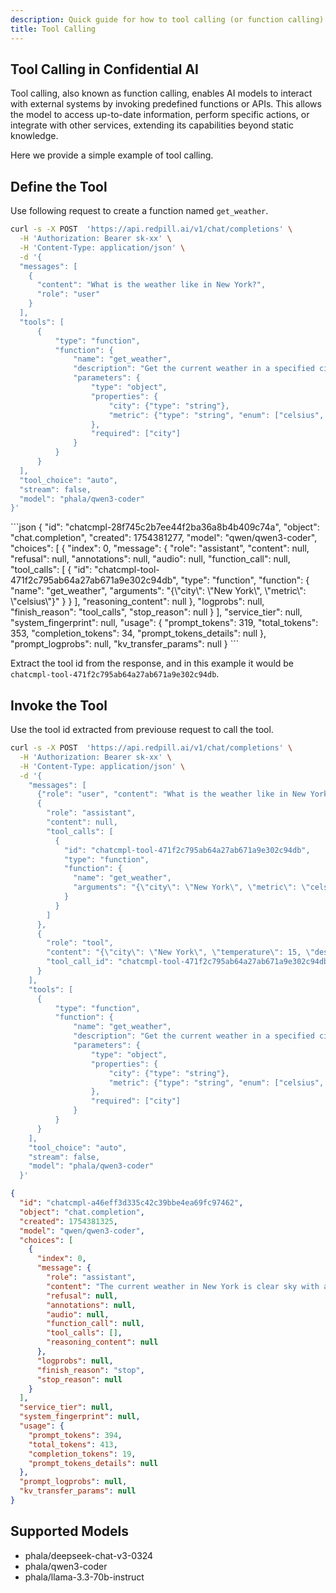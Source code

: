```yaml
---
description: Quick guide for how to tool calling (or function calling) of Confidential AI API.
title: Tool Calling
---
```


## Tool Calling in Confidential AI

Tool calling, also known as function calling, enables AI models to interact with external systems by invoking predefined functions or APIs. This allows the model to access up-to-date information, perform specific actions, or integrate with other services, extending its capabilities beyond static knowledge.

Here we provide a simple example of tool calling.

## Define the Tool

Use following request to create a function named `get_weather`.

```bash
curl -s -X POST  'https://api.redpill.ai/v1/chat/completions' \
  -H 'Authorization: Bearer sk-xx' \
  -H 'Content-Type: application/json' \
  -d '{
  "messages": [
    {
      "content": "What is the weather like in New York?",
      "role": "user"
    }
  ],
  "tools": [
      {
          "type": "function",
          "function": {
              "name": "get_weather",
              "description": "Get the current weather in a specified city",
              "parameters": {
                  "type": "object",
                  "properties": {
                      "city": {"type": "string"},
                      "metric": {"type": "string", "enum": ["celsius", "fahrenheit"]}
                  },
                  "required": ["city"]
              }
          }
      }
  ],
  "tool_choice": "auto",
  "stream": false,
  "model": "phala/qwen3-coder"
}'
```

<Accordion title="Example response of tool calling request">
```json
{
  "id": "chatcmpl-28f745c2b7ee44f2ba36a8b4b409c74a",
  "object": "chat.completion",
  "created": 1754381277,
  "model": "qwen/qwen3-coder",
  "choices": [
    {
      "index": 0,
      "message": {
        "role": "assistant",
        "content": null,
        "refusal": null,
        "annotations": null,
        "audio": null,
        "function_call": null,
        "tool_calls": [
          {
            "id": "chatcmpl-tool-471f2c795ab64a27ab671a9e302c94db",
            "type": "function",
            "function": {
              "name": "get_weather",
              "arguments": "{\"city\": \"New York\", \"metric\": \"celsius\"}"
            }
          }
        ],
        "reasoning_content": null
      },
      "logprobs": null,
      "finish_reason": "tool_calls",
      "stop_reason": null
    }
  ],
  "service_tier": null,
  "system_fingerprint": null,
  "usage": {
    "prompt_tokens": 319,
    "total_tokens": 353,
    "completion_tokens": 34,
    "prompt_tokens_details": null
  },
  "prompt_logprobs": null,
  "kv_transfer_params": null
}
```
</Accordion>


Extract the tool id from the response, and in this example it would be `chatcmpl-tool-471f2c795ab64a27ab671a9e302c94db`.

## Invoke the Tool

Use the tool id extracted from previouse request to call the tool.

```bash
curl -s -X POST  'https://api.redpill.ai/v1/chat/completions' \
  -H 'Authorization: Bearer sk-xx' \
  -H 'Content-Type: application/json' \
  -d '{
    "messages": [
      {"role": "user", "content": "What is the weather like in New York?"},
      {
        "role": "assistant",
        "content": null,
        "tool_calls": [
          {
            "id": "chatcmpl-tool-471f2c795ab64a27ab671a9e302c94db",
            "type": "function",
            "function": {
              "name": "get_weather",
              "arguments": "{\"city\": \"New York\", \"metric\": \"celsius\"}"
            }
          }
        ]
      },
      {
        "role": "tool",
        "content": "{\"city\": \"New York\", \"temperature\": 15, \"description\": \"clear sky\", \"metric\": \"celsius\"}",
        "tool_call_id": "chatcmpl-tool-471f2c795ab64a27ab671a9e302c94db"
      }
    ],
    "tools": [
      {
          "type": "function",
          "function": {
              "name": "get_weather",
              "description": "Get the current weather in a specified city",
              "parameters": {
                  "type": "object",
                  "properties": {
                      "city": {"type": "string"},
                      "metric": {"type": "string", "enum": ["celsius", "fahrenheit"]}
                  },
                  "required": ["city"]
              }
          }
      }
    ],
    "tool_choice": "auto",
    "stream": false,
    "model": "phala/qwen3-coder"
  }'
```

<Accordion title="Example response of invoke the tool">

```json
{
  "id": "chatcmpl-a46eff3d335c42c39bbe4ea69fc97462",
  "object": "chat.completion",
  "created": 1754381325,
  "model": "qwen/qwen3-coder",
  "choices": [
    {
      "index": 0,
      "message": {
        "role": "assistant",
        "content": "The current weather in New York is clear sky with a temperature of 15°C.",
        "refusal": null,
        "annotations": null,
        "audio": null,
        "function_call": null,
        "tool_calls": [],
        "reasoning_content": null
      },
      "logprobs": null,
      "finish_reason": "stop",
      "stop_reason": null
    }
  ],
  "service_tier": null,
  "system_fingerprint": null,
  "usage": {
    "prompt_tokens": 394,
    "total_tokens": 413,
    "completion_tokens": 19,
    "prompt_tokens_details": null
  },
  "prompt_logprobs": null,
  "kv_transfer_params": null
}
```
</Accordion>

## Supported Models

- phala/deepseek-chat-v3-0324
- phala/qwen3-coder
- phala/llama-3.3-70b-instruct
